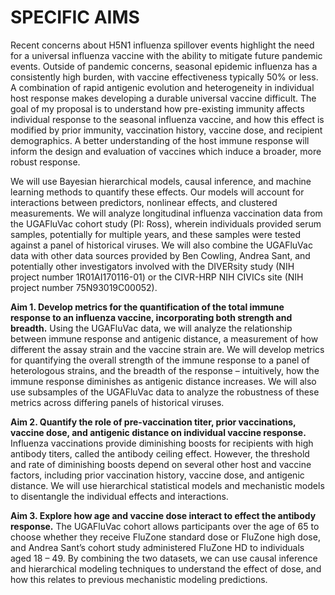 # SPECIFIC AIMS

Recent concerns about H5N1 influenza spillover events highlight the need for a
universal influenza vaccine with the ability to mitigate future pandemic events.
Outside of pandemic concerns, seasonal epidemic influenza has a consistently
high burden, with vaccine effectiveness typically 50% or less. A combination of
rapid antigenic evolution and heterogeneity in individual host response makes
developing a durable universal vaccine difficult. The goal of my proposal is to
understand how pre-existing immunity affects individual response to the seasonal
influenza vaccine, and how this effect is modified by prior immunity, vaccination history, vaccine dose, and recipient demographics. A better
understanding of the host immune response will inform the design and evaluation
of vaccines which induce a broader, more robust response.

We will use Bayesian hierarchical models, causal inference, and machine learning
methods to quantify these effects. Our models will account for interactions
between predictors, nonlinear effects, and clustered measurements. We will
analyze longitudinal influenza vaccination data from the UGAFluVac cohort study
(PI: Ross), wherein individuals provided serum samples, potentially for multiple
years, and these samples were tested against a panel of historical viruses. We
will also combine the UGAFluVac data with other data sources provided by Ben
Cowling, Andrea Sant, and potentially other investigators involved with the
DIVERsity study (NIH project number 1R01AI170116-01) or the CIVR-HRP NIH CIVICs
site (NIH project number 75N93019C00052).

<!-- Aim 1: Amanda Ag-Dist project -->
**Aim 1. Develop metrics for the quantification of the total immune response to an influenza vaccine, incorporating both strength and breadth.**
Using the UGAFluVac data, we will analyze the relationship between immune
response and antigenic distance, a measurement of how different the assay
strain and the vaccine strain are. We will develop metrics for quantifying the
overall strength of the immune response to a panel of heterologous strains, and
the breadth of the response -- intuitively, how the immune response diminishes
as antigenic distance increases. We will also use subsamples of the UGAFluVac
data to analyze the robustness of these metrics across differing panels of
historical viruses.

<!-- Aim 2: Unnamed dose project and Veronika's models -->
**Aim 2. Quantify the role of pre-vaccination titer, prior vaccinations, vaccine dose, and antigenic distance on individual vaccine response.**
Influenza vaccinations provide diminishing boosts for recipients with high
antibody titers, called the antibody ceiling effect. However, the threshold
and rate of diminishing boosts depend on several other host and vaccine factors,
including prior vaccination history, vaccine dose, and antigenic distance. We
will use hierarchical statistical models and mechanistic models to disentangle
the individual effects and interactions.

<!-- Aim 3: Yang's strain-specific model vs. antigenic distance model -->
**Aim 3. Explore how age and vaccine dose interact to effect the antibody response.**
The UGAFluVac cohort allows participants over the age of 65 to choose whether
they receive FluZone standard dose or FluZone high dose, and Andrea Sant's
cohort study administered FluZone HD to individuals aged 18 -- 49. By combining
the two datasets, we can use causal inference and hierarchical modeling
techniques to understand the effect of dose, and how this relates to previous
mechanistic modeling predictions.

<!-- END OF FILE -->
